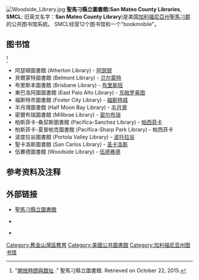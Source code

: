 [[File:Woodside_Library.jpg|thumb]]
'''聖馬刁縣立圖書館'''('''San Mateo County Libraries''', '''SMCL'''; 旧英文名字：'''San Mateo County Library''')是美国[[加利福尼亞州|加利福尼亞州]][[聖馬刁郡_(加利福尼亞州)|聖馬刁郡]]的公共图书馆系統。 SMCL经营12个图书馆和一个"bookmobile"。

==图书馆==
<ref>"[http://www.smcl.org/zh-hant/content/hours-and-locations 開放時間與館址] {{webarchive|url=https://web.archive.org/web/20151025155803/http://www.smcl.org/zh-hant/content/hours-and-locations |date=2015-10-25 }}." 聖馬刁縣立圖書館. Retrieved on October 22, 2015.</ref>
*阿瑟頓圖書館 (Atherton Library) - [[阿瑟顿_(加利福尼亚州)|阿瑟顿]]
*貝爾蒙特圖書館 (Belmont Library) - [[贝尔蒙特_(加利福尼亚州)|贝尔蒙特]]
*布里斯本圖書館 (Brisbane Library) - [[布里斯班_(加利福尼亚州)|布里斯班]]
*東巴洛阿圖圖書館 (East Palo Alto Library) - [[东帕罗奥图_(加利福尼亚州)|东帕罗奥图]]
*福斯特市圖書館 (Foster City Library) - [[福斯特城_(加利福尼亚州)|福斯特城]]
*半月灣圖書館 (Half Moon Bay Library) - [[半月灣_(加利福尼亞州)|半月灣]]
*密爾布瑞圖書館 (Millbrae Library) - [[密尔布瑞_(加利福尼亚州)|密尔布瑞]]
*柏斯菲卡-桑契斯圖書館 (Pacifica-Sanchez Library) - [[帕西菲卡_(加利福尼亚州)|帕西菲卡]]
*柏斯菲卡-夏普帕克圖書館 (Pacifica-Sharp Park Library) - 帕西菲卡
*波度拉谷圖書館 (Portola Valley Library) - [[波托拉谷_(加利福尼亚州)|波托拉谷]]
*聖卡洛斯圖書館 (San Carlos Library) - [[圣卡洛斯_(加利福尼亚州)|圣卡洛斯]]
*伍賽德圖書館 (Woodside Library) - [[伍德赛德_(加利福尼亚州)|伍德赛德]]

==参考资料及注释==
{{reflist}}

==外部链接==
* {{en icon}} [http://www.smcl.org/ 聖馬刁縣立圖書館] {{Wayback|url=http://www.smcl.org/ |date=20151021010229 }}
* {{zh-hant icon}} {{wayback|url=http://www2.smcl.org/zh-hant/|title=聖馬刁縣立圖書館}}
* {{zh-hant icon}} {{wayback|url=http://www.smcl.org/zh-hant|title=聖馬刁縣立圖書館}}

[[Category:舊金山灣區教育|Category:舊金山灣區教育]]
[[Category:美國公共圖書館|Category:美國公共圖書館]]
[[Category:加利福尼亚州图书馆|Category:加利福尼亚州图书馆]]